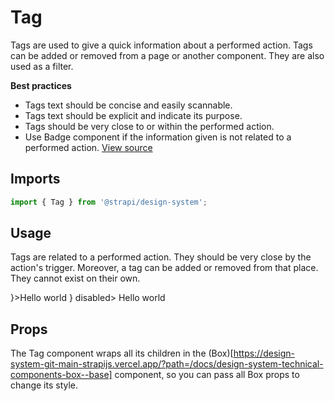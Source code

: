 <!--- Tag.stories.mdx --->


<Meta title="Design System/Components/Tag" component={Tag} />

# Tag

Tags are used to give a quick information about a performed action. Tags can be added or removed from a page or another component. They are also used as a filter.

**Best practices**

- Tags text should be concise and easily scannable.
- Tags text should be explicit and indicate its purpose.
- Tags should be very close to or within the performed action.
- Use Badge component if the information given is not related to a performed action.
  [View source](https://github.com/strapi/design-system/tree/main/packages/strapi-design-system/src/Tag)

## Imports

```js
import { Tag } from '@strapi/design-system';
```

## Usage

Tags are related to a performed action. They should be very close by the action's trigger. Moreover, a tag can be added or removed from that place. They cannot exist on their own.

<Canvas>
  <Story name="base">
    <Tag icon={<Information aria-hidden={true} />}>Hello world</Tag>
  </Story>
  <Story name="disabled">
    <Tag icon={<Information aria-hidden={true} />} disabled>
      Hello world
    </Tag>
  </Story>
</Canvas>

## Props

The Tag component wraps all its children in the (Box)[https://design-system-git-main-strapijs.vercel.app/?path=/docs/design-system-technical-components-box--base] component, so you can pass all Box props to change its style.

<ArgsTable of={Tag} />
